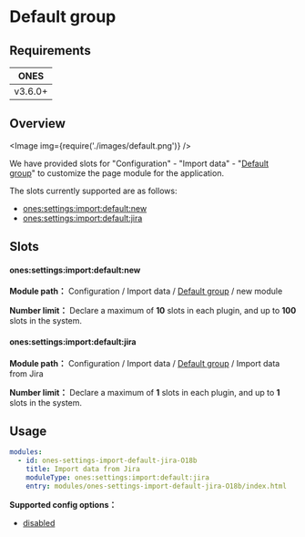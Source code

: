 
# Default group

## Requirements

|  ONES   |
| :-----: |
| v3.6.0+ |

## Overview

<Image img={require('./images/default.png')} />

We have provided slots for "Configuration" - "Import data" - "[Default group](../../index.mdx#slot-hierarchy)" to customize the page module for the application.

The slots currently supported are as follows:

- [ones:settings:import:default:new](#onessettingsimportdefaultnew)
- [ones:settings:import:default:jira](#onessettingsimportdefaultjira)

## Slots

#### ones:settings:import:default:new

**Module path：** Configuration / Import data / [Default group](../../index.mdx#slot-hierarchy) / new module

**Number limit：** Declare a maximum of **10** slots in each plugin, and up to **100** slots in the system.

#### ones:settings:import:default:jira

**Module path：** Configuration / Import data / [Default group](../../index.mdx#slot-hierarchy) / Import data from Jira

**Number limit：** Declare a maximum of **1** slots in each plugin, and up to **1** slots in the system.

## Usage

```yaml
modules:
  - id: ones-settings-import-default-jira-O18b
    title: Import data from Jira
    moduleType: ones:settings:import:default:jira
    entry: modules/ones-settings-import-default-jira-O18b/index.html
```

**Supported config options：**

- [disabled](../../../../../../reference/config/plugin.yaml#disabled)
